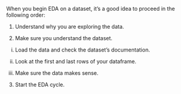 When you begin EDA on a dataset, it's a good idea to proceed in the following order:

1. Understand why you are exploring the data.

2. Make sure you understand the dataset.

  i. Load the data and check the dataset's documentation.

  ii. Look at the first and last rows of your dataframe.

  iii. Make sure the data makes sense.

3. Start the EDA cycle.